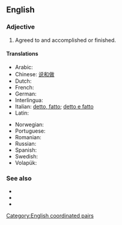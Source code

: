 ==English==

===Adjective===
{{head|en|adjective|head=[[said]] and [[done]]}}

# Agreed to and accomplished or finished.
#: {{ux|en|When all is '''said and done''', we'll look back at this and laugh.}}

====Translations====
{{trans-top|agreed to and accomplished or finished}}
* Arabic: {{t|ar|مَقُول وَمَفْعُول}}
* Chinese: [[说和做]]
* Dutch: {{t|nl|zo gezegd, zo gedaan}}
* French: {{t|fr|dit et fait}}
* German: {{t|de|gesagt getan}}
* Interlingua: {{t|ia|dicite e facite}}
* Italian: [[detto, fatto]]; [[detto e fatto]]
* Latin: {{t|la|dictum et factum}}
{{trans-mid}}
* Norwegian: {{t|no|sagt og gjort}}
* Portuguese: {{t+|pt|dito e feito}}
* Romanian: {{t|ro|zis și făcut}}
* Russian: {{t|ru|ска́зано-сде́лано}}
* Spanish: {{t|es|dicho y hecho}}
* Swedish: {{t|sv|sagt och gjort}}
* Volapük: {{t|vo|esagon ed emekon}}
{{trans-bottom}}

===See also===
* {{l|en|when all's said and done}}
* {{l|en|easier said than done}}
* {{l|en|no sooner said than done}}

[[Category:English coordinated pairs]]